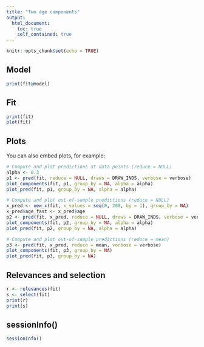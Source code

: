 ```yaml
---
title: "Two age components"
output:
  html_document:
    toc: true
    self_contained: true
---
```


```r
knitr::opts_chunk$set(echo = TRUE)
```

## Model

```r
print(fit@model)
```

## Fit

```r
print(fit)
plot(fit)
```

## Plots

You can also embed plots, for example:

```r
# Compute and plot predictions at data points (reduce = NULL)
alpha <- 0.3
p1 <- pred(fit, reduce = NULL, draws = DRAW_INDS, verbose = verbose)
plot_components(fit, p1, group_by = NA, alpha = alpha)
plot_pred(fit, p1, group_by = NA, alpha = alpha)
```

```r
# Compute and plot out-of-sample predictions (reduce = NULL)
x_pred <- new_x(fit, x_values = seq(0, 200, by = 1), group_by = NA)
x_pred$age_fast <- x_pred$age
p2 <- pred(fit, x_pred, reduce = NULL, draws = DRAW_INDS, verbose = verbose)
plot_components(fit, p2, group_by = NA, alpha = alpha)
plot_pred(fit, p2, group_by = NA, alpha = alpha)
```

```r
# Compute and plot out-of-sample predictions (reduce = mean)
p3 <- pred(fit, x_pred, reduce = mean, verbose = verbose)
plot_components(fit, p3, group_by = NA)
plot_pred(fit, p3, group_by = NA)
```

## Relevances and selection
```r
r <- relevances(fit)
s <- select(fit)
print(r)
print(s)
```

## sessionInfo()
```r
sessionInfo()
```
